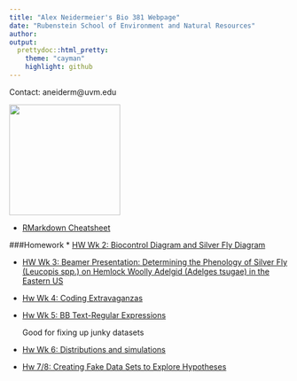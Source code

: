 ```yaml
---
title: "Alex Neidermeier's Bio 381 Webpage"
date: "Rubenstein School of Environment and Natural Resources"
author: 
output: 
  prettydoc::html_pretty:
    theme: "cayman"
    highlight: github
---
```


<p align="center">
Contact: aneiderm@uvm.edu

<img src="Zoltar.jpeg" width="200" height="200" />

* [RMarkdown Cheatsheet](https://www.rstudio.com/wp-content/uploads/2015/02/rmarkdown-cheatsheet.pdf) 

###Homework
* [HW Wk 2: Biocontrol Diagram and Silver Fly Diagram](Graphs_for_wk_2.html)
  

* [HW Wk 3: Beamer Presentation: Determining the Phenology of Silver Fly (Leucopis spp.) on Hemlock Woolly Adelgid (Adelges tsugae) in the Eastern US](PractivePresentation.pdf)

* [Hw Wk 4: Coding Extravaganzas](HW4.html)

* [Hw Wk 5: BB Text-Regular Expressions](HW_5.html)
    
    Good for fixing up junky datasets 
    
* [Hw Wk 6: Distributions and simulations](HW6.html)

* [Hw 7/8: Creating Fake Data Sets to Explore Hypotheses](HW7.html)